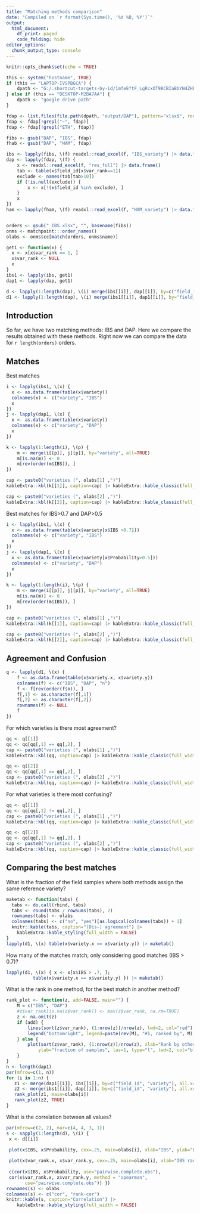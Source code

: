```yaml
---
title: "Matching methods comparison"
date: "Compiled on `r format(Sys.time(), '%d %B, %Y')`"
output:
  html_document:
    df_print: paged
    code_folding: hide
editor_options:
  chunk_output_type: console
---
```



```r
knitr::opts_chunk$set(echo = TRUE)

this <- system("hostname", TRUE)
if (this == "LAPTOP-IVSPBGCA") { 
	dpath <- "G:/.shortcut-targets-by-id/1mfeEftF_LgRcxOT98CBIaBbYN4ZHkBr_/share/image"
} else if (this == "DESKTOP-M2BA7AA") {
	dpath <- "google drive path"
}
```


```r
fdap <- list.files(file.path(dpath, "output/DAP"), pattern="xlsx$", recursive=TRUE, full=TRUE)
fdap <- fdap[!grepl("~", fdap)]
fdap <- fdap[!grepl("ETH", fdap)]

fibs <- gsub("DAP", "IBS", fdap)
fhab <- gsub("DAP", "HAM", fdap)

ibs <- lapply(fibs, \(f) readxl::read_excel(f, "IBS_variety") |> data.frame())
dap <- lapply(fdap, \(f) {
    x <- readxl::read_excel(f, "res_full") |> data.frame()
    tab <- table(x$field_id[x$var_rank==1])
    exclude <- names(tab[tab>10])
    if (!is.null(exclude)) {
    	x <- x[!(x$field_id %in% exclude), ]
    }
    x
})
ham <- lapply(fham, \(f) readxl::read_excel(f, "HAM_variety") |> data.frame())


orders <- gsub("_IBS.xlsx", "", basename(fibs))
onms <- matchpoint:::order_names()
olabs <- onms$cc[match(orders, onms$name)]

get1 <- function(x) {
  x <- x[x$var_rank == 1, ]
  x$var_rank <- NULL
  x
}
ibs1 <- lapply(ibs, get1)
dap1 <- lapply(dap, get1)

d <- lapply(1:length(dap), \(i) merge(ibs[[i]], dap[[i]], by=c("field_id", "ref_id")))
d1 <- lapply(1:length(dap), \(i) merge(ibs1[[i]], dap1[[i]], by="field_id"))
```

## Introduction

So far, we have two matching methods: IBS and DAP. Here we compare the results obtained with these methods. Right now we can compare the data for `r length(orders)` orders.

## Matches 

Best matches 

```r
i <- lapply(ibs1, \(x) {
  x <- as.data.frame(table(x$variety))
  colnames(x) <- c("variety", "IBS")
  x
})
j <- lapply(dap1, \(x) {
  x <- as.data.frame(table(x$variety))
  colnames(x) <- c("variety", "DAP")
  x
})

k <- lapply(1:length(i), \(p) {
    m <- merge(i[[p]], j[[p]], by="variety", all=TRUE)
    m[is.na(m)] <- 0
    m[rev(order(m$IBS)), ]
})
```


<div class = "row">
<div class = "col-md-5">
```r
cap <- paste0("varieties (", olabs[1] ,")")
kableExtra::kbl(k[[1]], caption=cap) |> kableExtra::kable_classic(full_width = F,  position = "right") |> kableExtra::kable_styling(bootstrap_options = c("striped", "hover"))  |> kableExtra::scroll_box(width = "100%", height = "400px")
```
</div>
<div class = "col-md-5">
```r
cap <- paste0("varieties (", olabs[2] ,")")
kableExtra::kbl(k[[2]], caption=cap) |> kableExtra::kable_classic(full_width = F,  position = "right") |> kableExtra::kable_styling(bootstrap_options = c("striped", "hover"))  |> kableExtra::scroll_box(width = "100%", height = "400px")
```
</div></div>


Best matches for IBS>0.7 and DAP>0.5 

```r
i <- lapply(ibs1, \(x) {
  x <- as.data.frame(table(x$variety[x$IBS >0.7]))
  colnames(x) <- c("variety", "IBS")
  x
})
j <- lapply(dap1, \(x) {
  x <- as.data.frame(table(x$variety[x$Probability>0.5]))
  colnames(x) <- c("variety", "DAP")
  x
})

k <- lapply(1:length(i), \(p) {
    m <- merge(i[[p]], j[[p]], by="variety", all=TRUE)
    m[is.na(m)] <- 0
    m[rev(order(m$IBS)), ]
})
```


<div class = "row">
<div class = "col-md-5">
```r
cap <- paste0("varieties (", olabs[1] ,")")
kableExtra::kbl(k[[1]], caption=cap) |> kableExtra::kable_classic(full_width = F,  position = "right") |> kableExtra::kable_styling(bootstrap_options = c("striped", "hover"))  |> kableExtra::scroll_box(width = "100%", height = "400px")
```
</div>
<div class = "col-md-5">
```r
cap <- paste0("varieties (", olabs[2] ,")")
kableExtra::kbl(k[[2]], caption=cap) |> kableExtra::kable_classic(full_width = F,  position = "right") |> kableExtra::kable_styling(bootstrap_options = c("striped", "hover"))  |> kableExtra::scroll_box(width = "100%", height = "400px")
```
</div></div>


## Agreement and Confusion

```r
q <- lapply(d1, \(x) {
    f <- as.data.frame(table(x$variety.x, x$variety.y))
    colnames(f) <- c("IBS", "DAP", "n")
    f <- f[rev(order(f$n)), ]
    f[,1] <- as.character(f[,1])
    f[,2] <- as.character(f[,2])
    rownames(f) <- NULL
    f
})
```

For which varieties is there most agreement?

<div class = "row">
<div class = "col-md-6">
```r
qq <- q[[1]]
qq <- qq[qq[,1] == qq[,2], ]
cap <- paste0("varieties (", olabs[1] ,")")
kableExtra::kbl(qq, caption=cap) |> kableExtra::kable_classic(full_width = F,  position = "right") |> kableExtra::kable_styling(bootstrap_options = c("striped", "hover"))  |> kableExtra::scroll_box(width = "100%", height = "400px")
```
</div>
<div class = "col-md-5">
```r
qq <- q[[2]]
qq <- qq[qq[,1] == qq[,2], ]
cap <- paste0("varieties (", olabs[2] ,")")
kableExtra::kbl(qq, caption=cap) |> kableExtra::kable_classic(full_width = F,  position = "right") |> kableExtra::kable_styling(bootstrap_options = c("striped", "hover"))  |> kableExtra::scroll_box(width = "100%", height = "400px")
```
</div></div>



For what varieties is there most confusing?


<div class = "row">
<div class = "col-md-6">
```r
qq <- q[[1]]
qq <- qq[qq[,1] != qq[,2], ]
cap <- paste0("varieties (", olabs[1] ,")")
kableExtra::kbl(qq, caption=cap) |> kableExtra::kable_classic(full_width = F,  position = "right") |> kableExtra::kable_styling(bootstrap_options = c("striped", "hover"))  |> kableExtra::scroll_box(width = "100%", height = "400px")
```
</div>
<div class = "col-md-5">
```r
qq <- q[[2]]
qq <- qq[qq[,1] != qq[,2], ]
cap <- paste0("varieties (", olabs[2] ,")")
kableExtra::kbl(qq, caption=cap) |> kableExtra::kable_classic(full_width = F,  position = "right") |> kableExtra::kable_styling(bootstrap_options = c("striped", "hover"))  |> kableExtra::scroll_box(width = "100%", height = "400px")
```
</div></div>


## Comparing the best matches

What is the fraction of the field samples where both methods assign the same reference variety?

```r
maketab <- function(tabs) {
  tabs <- do.call(rbind, tabs)
  tabs <- round(tabs / rowSums(tabs), 2)
  rownames(tabs) <- olabs
  colnames(tabs) <- c("no", "yes")[as.logical(colnames(tabs)) + 1]
  knitr::kable(tabs, caption="(Dis-) agreement") |> 
    kableExtra::kable_styling(full_width = FALSE)
}
lapply(d1, \(x) table(x$variety.x == x$variety.y)) |> maketab()

```

How many of the matches match; only considering good matches (IBS > 0.7)?

```r
lapply(d1, \(x) { x <- x[x$IBS > .7, ]; 
          table(x$variety.x == x$variety.y) }) |> maketab()

```

What is the rank in one method, for the best match in another method?

```r
rank_plot <- function(z, add=FALSE, main="") {
	M = c("IBS", "DAP")
	#z$var_rank[is.na(z$var_rank)] <- max(z$var_rank, na.rm=TRUE)
	z <- na.omit(z)
	if (add) {
		lines(sort(z$var_rank), (1:nrow(z))/nrow(z), lwd=2, col="red")	
		legend("bottomright", legend=paste(rev(M), "#1, ranked by", M), col=c("blue", "red"), lwd=2, cex=.75)
	} else {
		plot(sort(z$var_rank), (1:nrow(z))/nrow(z), xlab="Rank by other algorithm", 
			ylab="fraction of samples", las=1, type="l", lwd=2, col="blue", main=main)
	}
}
n <- length(dap1)
par(mfrow=c(1, n))
for (i in 1:n) {
   z1 <- merge(dap1[[i]], ibs[[i]], by=c("field_id", "variety"), all.x=TRUE)
   z2 <- merge(ibs1[[i]], dap[[i]], by=c("field_id", "variety"), all.x=TRUE)
   rank_plot(z1, main=olabs[i])
   rank_plot(z2, TRUE)
}

```


What is the correlation between all values?

```r
par(mfrow=c(2, 2), mar=c(4, 4, 3, 1))
s <- sapply(1:length(d), \(i) {
 x <- d[[i]]

 plot(x$IBS, x$Probability, cex=.25, main=olabs[i], xlab="IBS", ylab="DAP", las=1, col=rgb(1, 0, 0, .25))
 
 plot(x$var_rank.x, x$var_rank.y, cex=.25, main=olabs[i], xlab="IBS rank", ylab="DAP rank", las=1, col=rgb(0, 0, 1, .25))
 
 c(cor(x$IBS, x$Probability, use="pairwise.complete.obs"),
 cor(x$var_rank.x, x$var_rank.y, method = "spearman",
       use="pairwise.complete.obs")) })
rownames(s) <- olabs
colnames(s) <- c("cor", "rank-cor")
knitr::kable(s, caption="Correlation") |> 
    kableExtra::kable_styling(full_width = FALSE)

```


